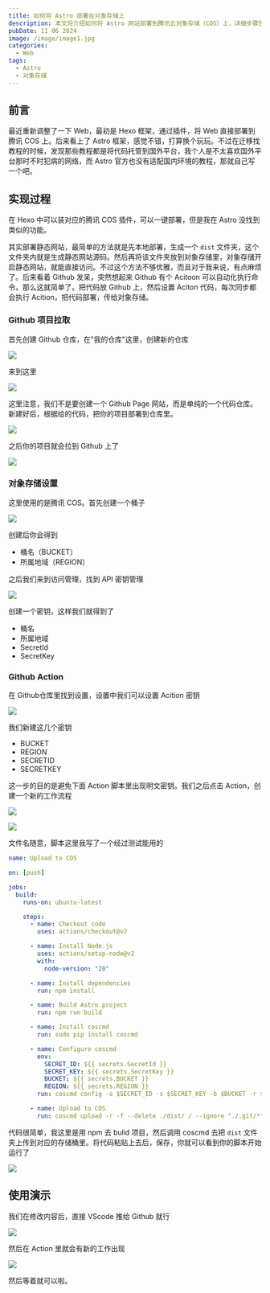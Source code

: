 ```yaml
---
title: 如何将 Astro 部署在对象存储上
description: 本文将介绍如何将 Astro 网站部署到腾讯云对象存储（COS）上，详细步骤包括配置 GitHub Actions 自动化部署。
pubDate: 11 06 2024
image: /image/image1.jpg
categories:
  - Web
tags:
  - Astro
  - 对象存储
---
```


## 前言

最近重新调整了一下 Web，最初是 Hexo 框架，通过插件，将 Web 直接部署到腾讯 COS 上。后来看上了 Astro 框架，感觉不错，打算换个玩玩。不过在迁移找教程的时候，发现那些教程都是将代码托管到国外平台，我个人是不太喜欢国外平台那时不时犯病的网络，而 Astro 官方也没有适配国内环境的教程，那就自己写一个吧。

## 实现过程

在 Hexo 中可以装对应的腾讯 COS 插件，可以一键部署，但是我在 Astro 没找到类似的功能。

其实部署静态网站，最简单的方法就是先本地部署，生成一个 `dist` 文件夹，这个文件夹内就是生成静态网站源码。然后再将该文件夹放到对象存储里，对象存储开启静态网站，就能直接访问。不过这个方法不够优雅，而且对于我来说，有点麻烦了。后来看着 Github 发呆，突然想起来 Github 有个 Acitoon 可以自动化执行命令。那么这就简单了。把代码放 Github 上，然后设置 Aciton 代码，每次同步都会执行 Acition，把代码部署，传给对象存储。

### Github 项目拉取

首先创建 Github 仓库，在"我的仓库"这里，创建新的仓库

![](https://img.trtyr.top/images/blog/%E5%A6%82%E4%BD%95%E5%B0%86%20Astro%20%E9%83%A8%E7%BD%B2%E5%9C%A8%E5%AF%B9%E8%B1%A1%E5%AD%98%E5%82%A8%E4%B8%8A/%E5%A6%82%E4%BD%95%E5%B0%86%20Astro%20%E9%83%A8%E7%BD%B2%E5%9C%A8%E5%AF%B9%E8%B1%A1%E5%AD%98%E5%82%A8-1.png?imageMogr2/format/avif)

来到这里

![](https://img.trtyr.top/images/blog/%E5%A6%82%E4%BD%95%E5%B0%86%20Astro%20%E9%83%A8%E7%BD%B2%E5%9C%A8%E5%AF%B9%E8%B1%A1%E5%AD%98%E5%82%A8%E4%B8%8A/%E5%A6%82%E4%BD%95%E5%B0%86%20Astro%20%E9%83%A8%E7%BD%B2%E5%9C%A8%E5%AF%B9%E8%B1%A1%E5%AD%98%E5%82%A8-2.png?imageMogr2/format/avif)

这里注意，我们不是要创建一个 Github Page 网站，而是单纯的一个代码仓库。新建好后，根据给的代码，把你的项目部署到仓库里。

![](https://img.trtyr.top/images/blog/%E5%A6%82%E4%BD%95%E5%B0%86%20Astro%20%E9%83%A8%E7%BD%B2%E5%9C%A8%E5%AF%B9%E8%B1%A1%E5%AD%98%E5%82%A8%E4%B8%8A/%E5%A6%82%E4%BD%95%E5%B0%86%20Astro%20%E9%83%A8%E7%BD%B2%E5%9C%A8%E5%AF%B9%E8%B1%A1%E5%AD%98%E5%82%A8-3.png?imageMogr2/format/avif)

之后你的项目就会拉到 Github 上了

![](https://img.trtyr.top/images/blog/%E5%A6%82%E4%BD%95%E5%B0%86%20Astro%20%E9%83%A8%E7%BD%B2%E5%9C%A8%E5%AF%B9%E8%B1%A1%E5%AD%98%E5%82%A8%E4%B8%8A/%E5%A6%82%E4%BD%95%E5%B0%86%20Astro%20%E9%83%A8%E7%BD%B2%E5%9C%A8%E5%AF%B9%E8%B1%A1%E5%AD%98%E5%82%A8-4.png?imageMogr2/format/avif)

### 对象存储设置

这里使用的是腾讯 COS。首先创建一个桶子

![](https://img.trtyr.top/images/blog/%E5%A6%82%E4%BD%95%E5%B0%86%20Astro%20%E9%83%A8%E7%BD%B2%E5%9C%A8%E5%AF%B9%E8%B1%A1%E5%AD%98%E5%82%A8%E4%B8%8A/%E5%A6%82%E4%BD%95%E5%B0%86%20Astro%20%E9%83%A8%E7%BD%B2%E5%9C%A8%E5%AF%B9%E8%B1%A1%E5%AD%98%E5%82%A8-5.png?imageMogr2/format/avif)

创建后你会得到

- 桶名（BUCKET）
- 所属地域（REGION）

之后我们来到访问管理，找到 API 密钥管理

![](https://img.trtyr.top/images/blog/%E5%A6%82%E4%BD%95%E5%B0%86%20Astro%20%E9%83%A8%E7%BD%B2%E5%9C%A8%E5%AF%B9%E8%B1%A1%E5%AD%98%E5%82%A8%E4%B8%8A/%E5%A6%82%E4%BD%95%E5%B0%86%20Astro%20%E9%83%A8%E7%BD%B2%E5%9C%A8%E5%AF%B9%E8%B1%A1%E5%AD%98%E5%82%A8-6.png?imageMogr2/format/avif)

创建一个密钥，这样我们就得到了

- 桶名
- 所属地域
- SecretId
- SecretKey

### Github Action

在 Github仓库里找到设置，设置中我们可以设置 Acition 密钥

![](https://img.trtyr.top/images/blog/%E5%A6%82%E4%BD%95%E5%B0%86%20Astro%20%E9%83%A8%E7%BD%B2%E5%9C%A8%E5%AF%B9%E8%B1%A1%E5%AD%98%E5%82%A8%E4%B8%8A/%E5%A6%82%E4%BD%95%E5%B0%86%20Astro%20%E9%83%A8%E7%BD%B2%E5%9C%A8%E5%AF%B9%E8%B1%A1%E5%AD%98%E5%82%A8-7.png?imageMogr2/format/avif)

我们新建这几个密钥

- BUCKET
- REGION
- SECRETID
- SECRETKEY

这一步的目的是避免下面 Action 脚本里出现明文密钥。我们之后点击 Action，创建一个新的工作流程

![](https://img.trtyr.top/images/blog/%E5%A6%82%E4%BD%95%E5%B0%86%20Astro%20%E9%83%A8%E7%BD%B2%E5%9C%A8%E5%AF%B9%E8%B1%A1%E5%AD%98%E5%82%A8%E4%B8%8A/%E5%A6%82%E4%BD%95%E5%B0%86%20Astro%20%E9%83%A8%E7%BD%B2%E5%9C%A8%E5%AF%B9%E8%B1%A1%E5%AD%98%E5%82%A8-8.png?imageMogr2/format/avif)

![](https://img.trtyr.top/images/blog/%E5%A6%82%E4%BD%95%E5%B0%86%20Astro%20%E9%83%A8%E7%BD%B2%E5%9C%A8%E5%AF%B9%E8%B1%A1%E5%AD%98%E5%82%A8%E4%B8%8A/%E5%A6%82%E4%BD%95%E5%B0%86%20Astro%20%E9%83%A8%E7%BD%B2%E5%9C%A8%E5%AF%B9%E8%B1%A1%E5%AD%98%E5%82%A8-9.png?imageMogr2/format/avif)

文件名随意，脚本这里我写了一个经过测试能用的

```yml
name: Upload to COS

on: [push]

jobs:
  build:
    runs-on: ubuntu-latest

    steps:
      - name: Checkout code
        uses: actions/checkout@v2

      - name: Install Node.js
        uses: actions/setup-node@v2
        with:
          node-version: "20"

      - name: Install dependencies
        run: npm install

      - name: Build Astro project
        run: npm run build

      - name: Install coscmd
        run: sudo pip install coscmd

      - name: Configure coscmd
        env:
          SECRET_ID: ${{ secrets.SecretId }}
          SECRET_KEY: ${{ secrets.SecretKey }}
          BUCKET: ${{ secrets.BUCKET }}
          REGION: ${{ secrets.REGION }}
        run: coscmd config -a $SECRET_ID -s $SECRET_KEY -b $BUCKET -r $REGION

      - name: Upload to COS
        run: coscmd upload -r -f --delete ./dist/ / --ignore "./.git/*"
```

代码很简单，我这里是用 npm 去 bulid 项目，然后调用 coscmd 去把 `dist` 文件夹上传到对应的存储桶里。将代码粘贴上去后，保存，你就可以看到你的脚本开始运行了

![](https://img.trtyr.top/images/blog/%E5%A6%82%E4%BD%95%E5%B0%86%20Astro%20%E9%83%A8%E7%BD%B2%E5%9C%A8%E5%AF%B9%E8%B1%A1%E5%AD%98%E5%82%A8%E4%B8%8A/%E5%A6%82%E4%BD%95%E5%B0%86%20Astro%20%E9%83%A8%E7%BD%B2%E5%9C%A8%E5%AF%B9%E8%B1%A1%E5%AD%98%E5%82%A8-10.png?imageMogr2/format/avif)

## 使用演示

我们在修改内容后，直接 VScode 推给 Github 就行

![](https://img.trtyr.top/images/blog/%E5%A6%82%E4%BD%95%E5%B0%86%20Astro%20%E9%83%A8%E7%BD%B2%E5%9C%A8%E5%AF%B9%E8%B1%A1%E5%AD%98%E5%82%A8%E4%B8%8A/%E5%A6%82%E4%BD%95%E5%B0%86%20Astro%20%E9%83%A8%E7%BD%B2%E5%9C%A8%E5%AF%B9%E8%B1%A1%E5%AD%98%E5%82%A8-11.png?imageMogr2/format/avif)

然后在 Action 里就会有新的工作出现

![](https://img.trtyr.top/images/blog/%E5%A6%82%E4%BD%95%E5%B0%86%20Astro%20%E9%83%A8%E7%BD%B2%E5%9C%A8%E5%AF%B9%E8%B1%A1%E5%AD%98%E5%82%A8%E4%B8%8A/%E5%A6%82%E4%BD%95%E5%B0%86%20Astro%20%E9%83%A8%E7%BD%B2%E5%9C%A8%E5%AF%B9%E8%B1%A1%E5%AD%98%E5%82%A8-12.png?imageMogr2/format/avif)

然后等着就可以啦。
